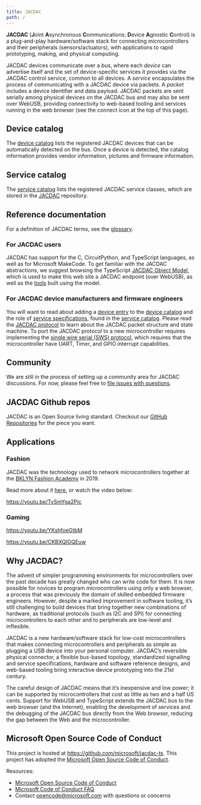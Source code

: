 ```yaml
---
title: JACDAC
path: /
---
```


**JACDAC** (**J**oint **A**synchronous **C**ommunications; **D**evice **A**gnostic **C**ontrol) is a plug-and-play hardware/software stack for connecting microcontrollers and their peripherals (sensors/actuators), with applications to rapid prototyping, making, and physical computing. 

JACDAC devices communicate over a *bus*, where each *device* can advertise itself and the set of device-specific services it provides via the JACDAC control service, common to all devices. A *service* encapsulates the process of communicating with a JACDAC device via packets. A *packet* includes a device identifier and data payload. JACDAC packets are sent serially among physical devices on the JACDAC bus and may also be sent over WebUSB, providing connectivity to web-based tooling and services running in the web browser (see the connect icon at the top of this page).

## Device catalog

The [device catalog](/devices) lists the registered JACDAC devices that can be automatically detected on the bus. Once a device is detected, the catalog information provides vendor information, pictures and firmware information.

<DeviceSpecificationList count={3} shuffle={true} />

## Service catalog

The [service catalog](/services) lists the registered JACDAC service classes, which are stored in the [JACDAC](https://github.com/microsoft/jacdac) repository.

<ServiceSpecificationList count={3} shuffle={true} />

## Reference documentation

For a definition of JACDAC terms, see the [glossary](./reference/glossary).

### For JACDAC users

JACDAC has support for the C, CircuitPython, and TypeScript languages, as well as for Microsoft MakeCode. To get familiar with the JACDAC abstractions, we suggest browsing the TypeScript [JACDAC Object Model](./clients/web/dom), which is used to make this web site a JACDAC endpoint (over WebUSB), as well as the [tools](./tools/) built using the model.

### For JACDAC device manufacturers and firmware engineers

You will want to read about adding a [device entry](./reference/device-entry) to the [device catalog](/devices) and the role of [service specifications](./reference/service-specification), found in the [service catalog](/services). Please read the [JACDAC protocol](./jacdac-protocol) to learn about the JACDAC packet structure and state machine. To port the JACDAC protocol to a new microcontroller requires implementing the [single wire serial (SWS) protocol](./reference/sws-protocol), which requires that the microcontroller have UART, Timer, and GPIO interrupt capabilities.

## Community

We are still in the process of setting up a community area for JACDAC discussions.
For now, please feel free to [file issues with questions](https://github.com/microsoft/jacdac/issues).

## JACDAC Github repos

JACDAC is an Open Source living standard. Checkout our [GitHub Repositories](/github)
for the piece you want.

## Applications

### Fashion

JACDAC was the technology used to network microcontrollers together at the 
[BKLYN Fashion Academy](https://www.bklynlibrary.org/bklyn-fashion-academy) in 2019.

Read more about it [here](https://www.microsoft.com/en-us/research/blog/fashion-forward-researchers-designers-debut-new-tech-on-new-york-city-runway), 
or watch the video below:

https://youtu.be/TvSmYga2Pic

### Gaming

https://youtu.be/YKshfoeGtbM

https://youtu.be/CKBXQIGQEuw

## Why JACDAC?

The advent of simpler programming environments for microcontrollers over the past decade has greatly changed who can write code for them. It is now possible for novices to program microcontrollers using only a web browser, a process that was previously the domain of skilled embedded firmware engineers. However, despite a marked improvement in software tooling, it’s still challenging to build devices that bring together new combinations of hardware, as traditional protocols (such as I2C and SPI) for connecting microcontrollers to each other and to peripherals are low-level and inflexible. 

JACDAC is a new hardware/software stack for low-cost microcontrollers that makes connecting microcontrollers and peripherals as simple as plugging a USB device into your personal computer. JACDAC’s reversible physical connector, a flexible bus-based topology, standardized signalling and service specifications, hardware and software reference designs, and web-based tooling bring interactive device prototyping into the 21st century. 

The careful design of JACDAC means that it’s inexpensive and low power; it can be supported by microcontrollers that cost as little as two and a half US cents.  Support for WebUSB and TypeScript extends the JACDAC bus to the web browser (and the Internet), enabling the development of services and the debugging of the JACDAC bus directly from the Web browser, 
reducing the gap between the Web and the microcontroller.

## Microsoft Open Source Code of Conduct

This project is hosted at https://github.com/microsoft/jacdac-ts. This project has adopted the [Microsoft Open Source Code of Conduct](https://opensource.microsoft.com/codeofconduct/).

Resources:

- [Microsoft Open Source Code of Conduct](https://opensource.microsoft.com/codeofconduct/)
- [Microsoft Code of Conduct FAQ](https://opensource.microsoft.com/codeofconduct/faq/)
- Contact [opencode@microsoft.com](mailto:opencode@microsoft.com) with questions or concerns
